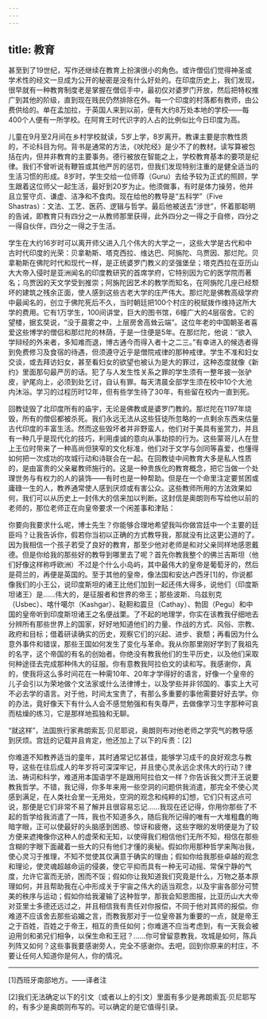```yaml
---
---
---
```

title: 教育
---




甚至到了19世纪，写作还继续在教育上扮演很小的角色。或许僧侣们觉得神圣或学术性的经文一旦成为公开的秘密是没有什么好处的。在印度历史上，我们发现，很早就有一种教育制度老是掌握在僧侣手中，最初仅对婆罗门开放，然后把特权推广到其他的阶级，直到现在贱民仍然排除在外。每一个印度的村落都有教师，由公费供给的。单在孟加拉，于英国人来到以前，便有大约8万处本地的学校——每400个人便有一所学校。在阿育王时代识字的人占的比例似比今日印度为高。

儿童在9月至2月间在乡村学校就读，5岁上学，8岁离开。教课主要是宗教性质的，不论科目为何。背书是通常的方法，《吠陀经》是少不了的教材。读写算被包括在内，但并非教育的主要事务。德行被放在智能之上，学校教育基本的要项是纪律。我们不曾听说有鞭笞或其他严厉的惩罚，但我们发现特别注重的是健全适当的生活习惯的形成。8岁时，学生交给一位师尊（Guru）去给予较为正式的照顾，学生跟着这位师父一起生活，最好到20岁为止。他须做事，有时是体力操劳，他并且立誓守贞、谦虚、洁净和不食肉。现在给他的教导是“五科学”（Five Shastras）：文法、工艺、医药、逻辑与哲学。最后他被送去“涉世”，怀着那聪明的告诫，即教育只有四分之一从教师那里获得，此外四分之一得之于自修，四分之一得自伙伴，四分之一得之于生活。

学生在大约16岁时可以离开师父进入几个伟大的大学之一，这些大学是古代和中古时代印度的光荣：贝拿勒斯、塔克西拉、维达巴、阿旃陀、乌贾因、那烂陀。贝拿勒斯在佛陀时代和现代一样，是正统婆罗门教义的坚强堡垒；塔克西拉在亚历山大大帝入侵时是亚洲闻名的印度教研究的首席学府，它特别因为它的医学院而著名；乌贾因的天文学受到推崇；阿旃陀因艺术的教学而知名，在阿旃陀几座已经颓坏的建筑之残余正面，使人感到这些古老大学的庄严伟大。那烂陀是佛教高级学府中最闻名的，创立于佛陀死后不久，当时朝廷把100个村庄的税赋拨作维持这所大学的费用。它有1万学生，100间讲堂，巨大的图书馆，6幢广大的4层宿舍。它的望楼，据玄奘说，“没于晨雾之中，上层房舍高耸云端”。这位年老的中国朝圣者喜爱这些博学的僧侣和那烂陀的林荫，于是一住便是5年。在那烂陀，他说：“欲入学辩经的外来者，多知难而退，博古通今而得入者十之二三。”有幸进入的候选者得到免费修习及食宿的待遇，但须遵守近乎是僧院戒律的那种戒律。学生不准和妇女交谈，或去拜访妇女，甚至看妇女的欲望也被认为是大的罪过，这种态度就像《新约》里面那句最严厉的话。犯了与人发生性关系之罪的学生须有一整年披一张驴皮，驴尾向上，必须到处乞讨，自认有罪。每天清晨全部学生须在校中10个大池内沐浴。学习的过程历时12年，但有些学生待了30年，有些留在校内一直到死。

回教徒毁了北印度所有的庙宇，无论是佛教或是婆罗门教的。那烂陀在1197年烧毁，所有的僧侣都被杀死。我们永远无法从这些狂徒所忽略的一点剩余东西来估量古代印度的丰富生活。然而这些毁坏者并非野蛮人，他们对于美具有鉴赏力，并且有一种几乎是现代化的技巧，利用虔诚的意向从事劫掠的行为。这些蒙哥儿人在登上王位时带来了一种高尚但狭窄的文化标准，他们对于文学与剑同等喜爱，也懂得如何把一次成功的攻城行动和诗联合在一起。在回教徒中间教育大多是私人性质的，是由富贵的父亲雇教师施行的。这是一种贵族化的教育概念，把它当做一个处理世务与有权力的人的装饰——有时也是一种帮助。但是在一个命里注定要贫困或庸碌一生的人，教养通常使人感到厌烦或有害公众。这些教师所用的方法效果如何，我们可以从历史上一封伟大的信来加以判断。这封信是奥朗则布写给他以前的老师的，那位老师正在向皇帝要求一个闲差事和津贴：

你要向我要求什么呢，博士先生？你能够合理地希望我叫你做宫廷中一个主要的廷臣吗？让我告诉你，假若你当初以正确的方式教导我，那就没有比这更公道的了。因为我相信一个孩子若受了良好的教育，那至少他对老师是和对父亲同样地感恩戴德。但是你给我的那些好的教导到哪里去了呢？首先你教我整个的佛兰吉斯坦（他们好像这样称呼欧洲）不过是个什么小岛屿，其中最伟大的皇帝是葡萄牙的，然后是荷兰的，再便是英国的。至于其他的皇帝，像法国和安达卢西牙[1]的，你说都像我们的小王公，说印度斯坦的诸王比他们加到一起还伟大得多，说他们（印度斯坦诸王）是……伟大的，是征服者和世界的帝王；那些波斯、乌兹别克（Usbec）、喀什噶尔（Kashgar）、鞑靼和震旦（Cathay）、勃固（Pegu）和中国的皇帝听到印度斯坦诸王之名便战栗。了不起的地理学，你实在该教我仔细地去分辨所有那些世界上的国家，好好地知道他们的力量、作战的方式、风俗、宗教、政府和目标；借着研读确实的历史，观察它们的兴起、进步、衰颓；再看因为什么意外事件和错误，那些王国如何发生了变化与革命。我从你那里刚好学到了我祖先的名字，这个帝国的有名的创始者。你绝没有教我他们的生平历史，以及他们采取何种途径去完成那种伟大的征服。你有意教我阿拉伯文的读和写。我感谢你，真的，使我将这么多时间花在一种需10年、20年才学得好的语言，好像一个皇帝的儿子会引以为荣地做个文法家或什么法律博士，以及学些并非邻国的、事实上大可不必去学的语言。对于他，时间太宝贵了，有那么多重要的事他需要好好去学。你的办法，竟好像天下有什么人会不感觉勉强和有失尊严，去做像学习生字那种可哀而枯燥的练习，它是那样地孤独和无聊。



“就这样”，法国旅行家弗朗索瓦·贝尼耶说，奥朗则布对他老师之学究气的教导感到厌烦。宫廷的记载并且肯定，他还加上了以下的斥责：[2]

你难道不知教养适当的童年，其时通常记忆甚佳，能够学习成千的良好观念与教导，这些在往后成人的年岁将可深深牢记，并且使心灵永远企求伟大的行动？律法、祷词和科学，难道用本国语学不是跟用阿拉伯文一样？你告诉我父贾汗王说要教我哲学。不错，我记得，你多年来用一些空洞的问题供我消遣，那完全不使心灵感到满足，在人类社会里一无用处，空洞的观念和纯粹的幻想，它们只有这点可说，那便是它们非常不易了解并且很容易忘记……我现在还记得，你用你那些了不起的哲学给我消遣了一阵，我也不知道多久，随后我所记得的唯有一大堆粗蠢的晦暗字眼，正可以使最好的头脑感到困惑、惊讶和疲倦，这些字眼的发明便是为了较方便来遮掩像你这种人的虚荣和无知，以使得我们相信他们无所不知，相信在那些含糊的字眼下面藏着一些大的只有他们才懂的奥秘。假如你用那种哲学来陶冶我，使心灵习于推理，不知不觉使其仅满意于确实的理由；假如你给我那些卓越的观念和理论，使灵魂超越命运的侵袭，使它平抑而具有一种无可动摇、常保宁静的气度，允许它富而无骄，困而不馁；假如你让我知道我们究竟是什么，万物之基本原理如何，并且帮助我在心中形成关于宇宙之伟大的适当观念，以及宇宙各部分可赞美的秩序与运动；假如你给我灌输了这种哲学，那我会知恩图报，比亚历山大大帝对亚里士多德还远过之，并且相信我有责任对你报偿，不同于他对其师的报偿。你难道不应该舍去那些谄媚之言，而教我那对于一位皇帝甚为重要的一点，就是帝王之于百姓，百姓之于帝王，相互的责任如何；你难道不应当考虑到，有一天我会被迫用剑和弟兄们相争，以保生命和王冠？……你可曾留意教我，攻城是如何，陈兵列阵又如何？这些事我要感谢旁人，完全不感谢你。去吧，回到你原来的村庄，不要让任何人知道你是何人，你的情况。





* * *



[1]西班牙南部地方。——译者注

[2]我们无法确定以下的引文（或者以上的引文）里面有多少是弗朗索瓦·贝尼耶写的，有多少是奥朗则布写的。可以确定的是它值得引录。